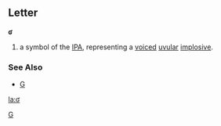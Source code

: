 ==Letter==
'''ʛ'''

#a symbol of the [[IPA]], representing a [[voiced]] [[uvular]] [[implosive]].
===See Also===
*[[G]]
[[Category:Latin letters|G]]

[[la:ʛ]]
